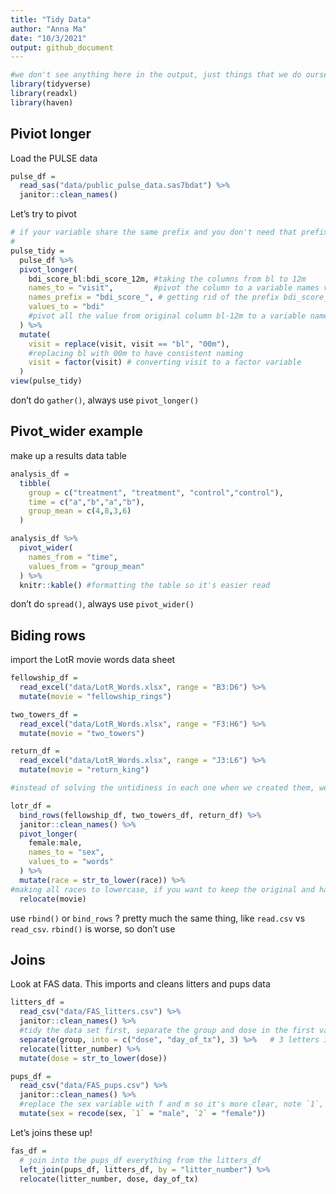 ```yaml
---
title: "Tidy Data"
author: "Anna Ma"
date: "10/3/2021"
output: github_document
---
```


```r
#we don't see anything here in the output, just things that we do ourselves in the background
library(tidyverse)
library(readxl)
library(haven)
```

## Piviot longer

Load the PULSE data

```r
pulse_df = 
  read_sas("data/public_pulse_data.sas7bdat") %>% 
  janitor::clean_names()
```

Let's try to pivot

```r
# if your variable share the same prefix and you don't need that prefix in everything, use names_prefix ="the part u don't want"
#
pulse_tidy = 
  pulse_df %>% 
  pivot_longer(
    bdi_score_bl:bdi_score_12m, #taking the columns from bl to 12m
    names_to = "visit",         #pivot the column to a variable names visit
    names_prefix = "bdi_score_", # getting rid of the prefix bdi_score_
    values_to = "bdi"   
    #pivot all the value from original column bl-12m to a variable names bdi
  ) %>% 
  mutate(
    visit = replace(visit, visit == "bl", "00m"), 
    #replacing bl with 00m to have consistent naming
    visit = factor(visit) # converting visit to a factor variable 
  )
view(pulse_tidy)
```

don't do `gather()`, always use `pivot_longer()`

## Pivot_wider example

make up a results data table

```r
analysis_df = 
  tibble(
    group = c("treatment", "treatment", "control","control"),
    time = c("a","b","a","b"),
    group_mean = c(4,8,3,6)
  )

analysis_df %>%
  pivot_wider(
    names_from = "time",
    values_from = "group_mean"
  ) %>% 
  knitr::kable() #formatting the table so it's easier read 
```

don't do `spread()`, always use `pivot_wider()`

## Biding rows

import the LotR movie words data sheet 

```r
fellowship_df = 
  read_excel("data/LotR_Words.xlsx", range = "B3:D6") %>% 
  mutate(movie = "fellowship_rings")

two_towers_df = 
  read_excel("data/LotR_Words.xlsx", range = "F3:H6") %>% 
  mutate(movie = "two_towers")

return_df = 
  read_excel("data/LotR_Words.xlsx", range = "J3:L6") %>% 
  mutate(movie = "return_king")

#instead of solving the untidiness in each one when we created them, we can combine all three together first and then tidy it 

lotr_df = 
  bind_rows(fellowship_df, two_towers_df, return_df) %>% 
  janitor::clean_names() %>% 
  pivot_longer(
    female:male,
    names_to = "sex",
    values_to = "words"
  ) %>%
  mutate(race = str_to_lower(race)) %>%  
#making all races to lowercase, if you want to keep the original and have a new variable with race in lowercase, write "mutate(race_lower = str_to_lower(race))" instead. 
  relocate(movie)
```

use `rbind()` or `bind_rows` ? 
pretty much the same thing, like `read.csv` vs `read_csv`. `rbind()` is worse, so don't use

## Joins

Look at FAS data. This imports and cleans litters and pups data

```r
litters_df = 
  read_csv("data/FAS_litters.csv") %>% 
  janitor::clean_names() %>% 
  #tidy the data set first, separate the group and dose in the first variable 
  separate(group, into = c("dose", "day_of_tx"), 3) %>%   # 3 letters in and split
  relocate(litter_number) %>% 
  mutate(dose = str_to_lower(dose))

pups_df = 
  read_csv("data/FAS_pups.csv") %>% 
  janitor::clean_names() %>% 
  #replace the sex variable with f and m so it's more clear, note `1`, cannot just use 1 because r would think it's a integer, using `` will force r to recognize it as a variable instead of a number
  mutate(sex = recode(sex, `1` = "male", `2` = "female"))
``` 

Let's joins these up!

```r
fas_df = 
  # join into the pups_df everything from the litters_df
  left_join(pups_df, litters_df, by = "litter_number") %>% 
  relocate(litter_number, dose, day_of_tx)
```

